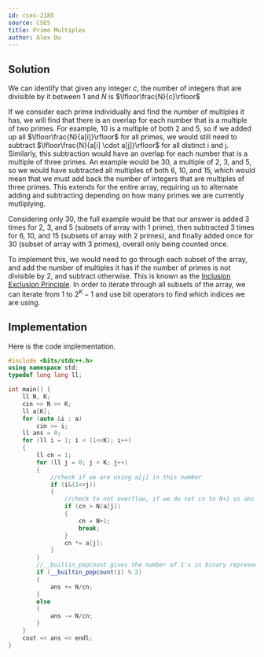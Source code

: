 ```yaml
---
id: cses-2185
source: CSES
title: Prime Multiples
author: Alex Du
---
```


## Solution

We can identify that given any integer $c$, the number of integers that are divisible by it between 1 and $N$ is $\lfloor\frac{N}{c}\rfloor$

If we consider each prime individually and find the number of multiples it has, we will find that there is an overlap
for each number that is a multiple of two primes. For example, $10$ is a multiple of both $2$ and $5$, so if we added up all $\lfloor\frac{N}{a[i]}\rfloor$ for all
primes, we would still need to subtract $\lfloor\frac{N}{a[i] \cdot a[j]}\rfloor$ for all distinct i and j. Similarly, this subtraction would
have an overlap for each number that is a multiple of three primes. An example would be $30$, a multiple of $2$, $3$, and $5$, so we would have
subtracted all multiples of both $6$, $10$, and $15$, which would mean that we must add back the number of integers that are multiples of three primes.
This extends for the entire array, requiring us to alternate adding and subtracting depending on how many primes we are currently mutliplying.

Considering only $30$, the full example would be that our answer is added $3$ times for $2$, $3$, and $5$ (subsets of array with $1$ prime), then subtracted $3$
times for $6$, $10$, and $15$ (subsets of array with $2$ primes), and finally added once for $30$ (subset of array with $3$ primes), 
overall only being counted once.

To implement this, we would need to go through each subset of the array, and add the number of multiples it has if the number of primes is not divisible by 2, and 
subtract otherwise. This is known as the [Inclusion Exclusion Principle](https://cp-algorithms.com/combinatorics/inclusion-exclusion.html).
In order to iterate through all subsets of the array, we can iterate from $1$ to $2^K-1$ and use bit operators to find which indices we are using.

## Implementation
Here is the code implementation.

<LanguageSection>

<CPPSection>

```cpp
#include <bits/stdc++.h>
using namespace std;
typedef long long ll;

int main() {
    ll N, K;
    cin >> N >> K;
    ll a[K];
    for (auto &i : a)
        cin >> i;
    ll ans = 0;
    for (ll i = 1; i < (1<<K); i++)
    {
        ll cn = 1;
        for (ll j = 0; j < K; j++)
        {
            //check if we are using a[j] in this number
            if (i&(1<<j))
            {
                //check to not overflow, if we do set cn to N+1 so ans doesn't change
                if (cn > N/a[j])
                {
                    cn = N+1;
                    break;
                }
                cn *= a[j];
            }
        }
        //__builtin_popcount gives the number of 1's in binary representation, which is also the number of primes we have multiplied
        if (__builtin_popcount(i) % 2)
        {
            ans += N/cn;
        }
        else
        {
            ans -= N/cn;
        }
    }
    cout << ans << endl;
}
```
</CPPSection>
</LanguageSection>
